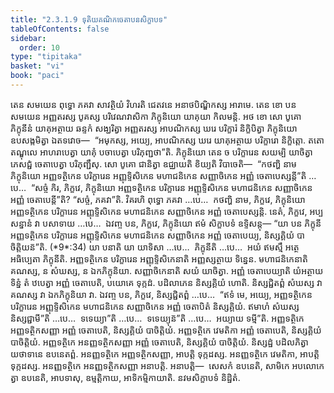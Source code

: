 ```yaml
---
title: "2.3.1.9 ទុតិយគណិកចេតាបនសិក្ខាបទ"
tableOfContents: false
sidebar:
  order: 10
type: "tipitaka"
basket: "vi"
book: "paci"
---
```



<DynamicBreadcrumb />

<Division number="773" book="paci">

<Paragraph number="2517" book="paci">
តេន សមយេន ពុទ្ធោ ភគវា សាវត្ថិយំ វិហរតិ ជេតវនេ អនាថបិណ្ឌិកស្ស អារាមេ. តេន ខោ បន សមយេន អញ្ញតរស្ស បូគស្ស បរិវេណវាសិកា ភិក្ខុនិយោ យាគុយា កិលមន្តិ. អថ ខោ សោ បូគោ ភិក្ខុនីនំ យាគុអត្ថាយ ឆន្ទកំ សង្ឃរិត្វា អញ្ញតរស្ស អាបណិកស្ស ឃរេ បរិក្ខារំ និក្ខិបិត្វា ភិក្ខុនិយោ ឧបសង្កមិត្វា ឯតទវោច—  “អមុកស្ស, អយ្យេ, អាបណិកស្ស ឃរេ យាគុអត្ថាយ បរិក្ខារោ និក្ខិត្តោ. តតោ តណ្ឌុលេ អាហរាបេត្វា យាគុំ បចាបេត្វា បរិភុញ្ជថា”តិ. ភិក្ខុនិយោ តេន ច បរិក្ខារេន សយម្បិ យាចិត្វា ភេសជ្ជំ ចេតាបេត្វា បរិភុញ្ជឹសុ.
</Paragraph>

<Paragraph number="2518" book="paci">
សោ បូគោ ជានិត្វា ឧជ្ឈាយតិ ខិយ្យតិ វិបាចេតិ—  “កថញ្ហិ នាម ភិក្ខុនិយោ អញ្ញទត្ថិកេន បរិក្ខារេន អញ្ញុទ្ទិសិកេន មហាជនិកេន សញ្ញាចិកេន អញ្ញំ ចេតាបេស្សន្តី”តិ …បេ…  “សច្ចំ កិរ, ភិក្ខវេ, ភិក្ខុនិយោ អញ្ញទត្ថិកេន បរិក្ខារេន អញ្ញុទ្ទិសិកេន មហាជនិកេន សញ្ញាចិកេន អញ្ញំ ចេតាបេន្តី”តិ? “សច្ចំ, ភគវា”តិ. វិគរហិ ពុទ្ធោ ភគវា …បេ…  កថញ្ហិ នាម, ភិក្ខវេ, ភិក្ខុនិយោ អញ្ញទត្ថិកេន បរិក្ខារេន អញ្ញុទ្ទិសិកេន មហាជនិកេន សញ្ញាចិកេន អញ្ញំ ចេតាបេស្សន្តិ. នេតំ, ភិក្ខវេ, អប្បសន្នានំ វា បសាទាយ …បេ…  ឯវញ្ច បន, ភិក្ខវេ, ភិក្ខុនិយោ ឥមំ សិក្ខាបទំ ឧទ្ទិសន្តុ—
</Paragraph>

</Division>
<Division number="774" book="paci">

<Paragraph number="2519" book="paci">
<Emphasis>“យា បន ភិក្ខុនី អញ្ញទត្ថិកេន បរិក្ខារេន អញ្ញុទ្ទិសិកេន មហាជនិកេន សញ្ញាចិកេន អញ្ញំ ចេតាបេយ្យ, និស្សគ្គិយំ បាចិត្តិយន៑”</Emphasis>តិ. (*9*:<Emphasis>34</Emphasis>)
</Paragraph>

</Division>
<Division number="775" book="paci">

<Paragraph number="2520" book="paci">
<Emphasis>យា បនា</Emphasis>តិ យា យាទិសា …បេ…  <Emphasis>ភិក្ខុនី</Emphasis>តិ …បេ…  អយំ ឥមស្មឹ អត្ថេ អធិប្បេតា ភិក្ខុនីតិ.
</Paragraph>

<Paragraph number="2521" book="paci">
<Emphasis>អញ្ញទត្ថិកេន បរិក្ខារេន អញ្ញុទ្ទិសិកេនា</Emphasis>តិ អញ្ញស្សត្ថាយ ទិន្នេន.
</Paragraph>

<Paragraph number="2522" book="paci">
<Emphasis>មហាជនិកេនា</Emphasis>តិ គណស្ស, ន សំឃស្ស, ន ឯកភិក្ខុនិយា.
</Paragraph>

<Paragraph number="2523" book="paci">
<Emphasis>សញ្ញាចិកេនា</Emphasis>តិ សយំ យាចិត្វា.
</Paragraph>

<Paragraph number="2524" book="paci">
<Emphasis>អញ្ញំ ចេតាបេយ្យា</Emphasis>តិ យំអត្ថាយ ទិន្នំ តំ ឋបេត្វា អញ្ញំ ចេតាបេតិ, បយោគេ ទុក្កដំ. បដិលាភេន និស្សគ្គិយំ ហោតិ. និស្សជ្ជិតព្ពំ សំឃស្ស វា គណស្ស វា ឯកភិក្ខុនិយា វា. ឯវញ្ច បន, ភិក្ខវេ, និស្សជ្ជិតព្ពំ …បេ…  “ឥទំ មេ, អយ្យេ, អញ្ញទត្ថិកេន បរិក្ខារេន អញ្ញុទ្ទិសិកេន មហាជនិកេន សញ្ញាចិកេន អញ្ញំ ចេតាបិតំ និស្សគ្គិយំ. ឥមាហំ សំឃស្ស និស្សជ្ជាមី”តិ …បេ…  ទទេយ្យា”តិ …បេ…  ទទេយ្យុន៑”តិ …បេ…  អយ្យាយ ទម្មី”តិ.
</Paragraph>

</Division>
<Division number="776" book="paci">

<Paragraph number="2525" book="paci">
អញ្ញទត្ថិកេ អញ្ញទត្ថិកសញ្ញា អញ្ញំ ចេតាបេតិ, និស្សគ្គិយំ បាចិត្តិយំ. អញ្ញទត្ថិកេ វេមតិកា អញ្ញំ ចេតាបេតិ, និស្សគ្គិយំ បាចិត្តិយំ. អញ្ញទត្ថិកេ អនញ្ញទត្ថិកសញ្ញា អញ្ញំ ចេតាបេតិ, និស្សគ្គិយំ បាចិត្តិយំ. និស្សដ្ឋំ បដិលភិត្វា យថាទានេ ឧបនេតព្ពំ.
</Paragraph>

<Paragraph number="2526" book="paci">
អនញ្ញទត្ថិកេ អញ្ញទត្ថិកសញ្ញា, អាបត្តិ ទុក្កដស្ស. អនញ្ញទត្ថិកេ វេមតិកា, អាបត្តិ ទុក្កដស្ស. អនញ្ញទត្ថិកេ អនញ្ញទត្ថិកសញ្ញា អនាបត្តិ.
</Paragraph>

</Division>
<Division number="777" book="paci">

<Paragraph number="2527" book="paci">
អនាបត្តិ—  សេសកំ ឧបនេតិ, សាមិកេ អបលោកេត្វា ឧបនេតិ, អាបទាសុ, ឧម្មត្តិកាយ, អាទិកម្មិកាយាតិ.

</Paragraph>
</Division>

<Paragraph number="2528" type="center" book="paci">
នវមសិក្ខាបទំ និដ្ឋិតំ.
</Paragraph>
